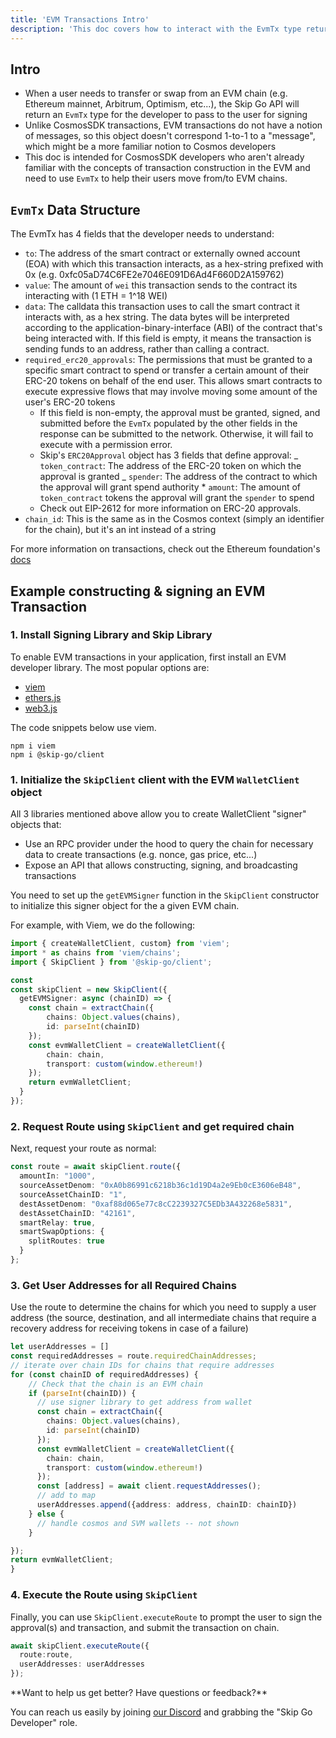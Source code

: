 ```yaml
---
title: 'EVM Transactions Intro'
description: 'This doc covers how to interact with the EvmTx type returned by the Skip Go API'
---
```


## Intro

- When a user needs to transfer or swap from an EVM chain (e.g. Ethereum mainnet, Arbitrum, Optimism, etc...), the Skip Go API will return an `EvmTx` type for the developer to pass to the user for signing
- Unlike CosmosSDK transactions, EVM transactions do not have a notion of messages, so this object doesn't correspond 1-to-1 to a "message", which might be a more familiar notion to Cosmos developers
- This doc is intended for CosmosSDK developers who aren't already familiar with the concepts of transaction construction in the EVM and need to use `EvmTx` to help their users move from/to EVM chains.

## `EvmTx` Data Structure

The EvmTx has 4 fields that the developer needs to understand:

- `to`: The address of the smart contract or externally owned account (EOA) with which this transaction interacts, as a hex-string prefixed with 0x (e.g. 0xfc05aD74C6FE2e7046E091D6Ad4F660D2A159762)
- `value`: The amount of `wei` this transaction sends to the contract its interacting with (1 ETH = 1^18 WEI)
- `data`: The calldata this transaction uses to call the smart contract it interacts with, as a hex string. The data bytes will be interpreted according to the application-binary-interface (ABI) of the contract that's being interacted with. If this field is empty, it means the transaction is sending funds to an address, rather than calling a contract.
- `required_erc20_approvals`: The permissions that must be granted to a specific smart contract to spend or transfer a certain amount of their ERC-20 tokens on behalf of the end user. This allows smart contracts to execute expressive flows that may involve moving some amount of the user's ERC-20 tokens
  - If this field is non-empty, the approval must be granted, signed, and submitted before the `EvmTx` populated by the other fields in the response can be submitted to the network. Otherwise, it will fail to execute with a permission error.
  - Skip's `ERC20Approval` object has 3 fields that define approval:
    _ `token_contract`: The address of the ERC-20 token on which the approval is granted
    _ `spender`: The address of the contract to which the approval will grant spend authority \* `amount`: The amount of `token_contract` tokens the approval will grant the `spender` to spend
  - Check out EIP-2612 for more information on ERC-20 approvals.
- `chain_id`: This is the same as in the Cosmos context (simply an identifier for the chain), but it's an int instead of a string

For more information on transactions, check out the Ethereum foundation's [docs](https://ethereum.org/en/developers/docs/transactions/)

## Example constructing & signing an EVM Transaction

### 1\. Install Signing Library and Skip Library

To enable EVM transactions in your application, first install an EVM developer library. The most popular options are:

- [viem](https://viem.sh/)
- [ethers.js](https://docs.ethers.org/v5/)
- [web3.js](https://web3js.readthedocs.io/en/v1.10.0/)

The code snippets below use viem.

```Shell Shell
npm i viem
npm i @skip-go/client
```

### 1\. Initialize the `SkipClient` client with the EVM `WalletClient` object

All 3 libraries mentioned above allow you to create WalletClient "signer" objects that:

- Use an RPC provider under the hood to query the chain for necessary data to create transactions (e.g. nonce, gas price, etc...)
- Expose an API that allows constructing, signing, and broadcasting transactions

You need to set up the `getEVMSigner` function in the `SkipClient` constructor to initialize this signer object for the a given EVM chain.

For example, with Viem, we do the following:

```TypeScript TypeScript
import { createWalletClient, custom} from 'viem';
import * as chains from 'viem/chains';
import { SkipClient } from '@skip-go/client';

const
const skipClient = new SkipClient({
  getEVMSigner: async (chainID) => {
    const chain = extractChain({
  		chains: Object.values(chains),
  		id: parseInt(chainID)
    });
    const evmWalletClient = createWalletClient({
  		chain: chain,
  		transport: custom(window.ethereum!)
  	});
    return evmWalletClient;
  }
});
```

### 2\. Request Route using `SkipClient` and get required chain

Next, request your route as normal:

```Typescript TypeScript
const route = await skipClient.route({
  amountIn: "1000",
  sourceAssetDenom: "0xA0b86991c6218b36c1d19D4a2e9Eb0cE3606eB48",
  sourceAssetChainID: "1",
  destAssetDenom: "0xaf88d065e77c8cC2239327C5EDb3A432268e5831",
  destAssetChainID: "42161",
  smartRelay: true,
  smartSwapOptions: {
    splitRoutes: true
  }
};

```

### 3\. Get User Addresses for all Required Chains

Use the route to determine the chains for which you need to supply a user address (the source, destination, and all intermediate chains that require a recovery address for receiving tokens in case of a failure)

```TypeScript TypeScript
let userAddresses = []
const requiredAddresses = route.requiredChainAddresses;
// iterate over chain IDs for chains that require addresses
for (const chainID of requiredAddresses) {
  	// Check that the chain is an EVM chain
    if (parseInt(chainID)) {
      // use signer library to get address from wallet
      const chain = extractChain({
        chains: Object.values(chains),
        id: parseInt(chainID)
      });
      const evmWalletClient = createWalletClient({
        chain: chain,
        transport: custom(window.ethereum!)
      });
      const [address] = await client.requestAddresses();
      // add to map
      userAddresses.append({address: address, chainID: chainID})
    } else {
      // handle cosmos and SVM wallets -- not shown
    }

});
return evmWalletClient;
}

```

### 4\. Execute the Route using `SkipClient`

Finally, you can use `SkipClient.executeRoute` to prompt the user to sign the approval(s) and transaction, and submit the transaction on chain.

```TypeScript TypeScript
await skipClient.executeRoute({
  route:route,
  userAddresses: userAddresses
});
```

 <Check>
 **Want to help us get better? Have questions or feedback?**

You can reach us easily by joining [our Discord](https://skip.build/discord) and grabbing the "Skip Go Developer" role.

 </Check>

